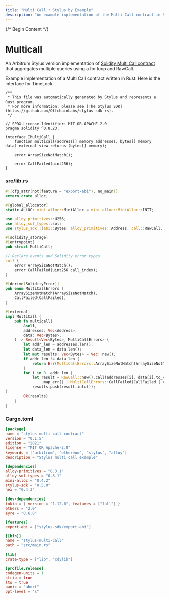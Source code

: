 ```yaml
---
title: "Multi Call • Stylus by Example"
description: "An example implementation of the Multi Call contract in Rust using Arbitrum Stylus."
---
```




{/* Begin Content */}

# Multicall

An Arbitrum Stylus version implementation of [Solidity Multi Call contract](https://solidity-by-example.org/app/multi-call/) that aggregates multiple queries
using a for loop and RawCall.

Example implementation of a Multi Call contract written in Rust:
Here is the interface for TimeLock.

```solidity
/**
 * This file was automatically generated by Stylus and represents a Rust program.
 * For more information, please see [The Stylus SDK](https://github.com/OffchainLabs/stylus-sdk-rs).
 */

// SPDX-License-Identifier: MIT-OR-APACHE-2.0
pragma solidity ^0.8.23;

interface IMultiCall {
    function multicall(address[] memory addresses, bytes[] memory data) external view returns (bytes[] memory);

    error ArraySizeNotMatch();

    error CallFailed(uint256);
}
```
### src/lib.rs


<NotForProductionBannerPartial />


```rust
#![cfg_attr(not(feature = "export-abi"), no_main)]
extern crate alloc;

#[global_allocator]
static ALLOC: mini_alloc::MiniAlloc = mini_alloc::MiniAlloc::INIT;

use alloy_primitives::U256;
use alloy_sol_types::sol;
use stylus_sdk::{abi::Bytes, alloy_primitives::Address, call::RawCall, prelude::*};

#[solidity_storage]
#[entrypoint]
pub struct MultiCall;

// Declare events and Solidity error types
sol! {
    error ArraySizeNotMatch();
    error CallFailed(uint256 call_index);
}

#[derive(SolidityError)]
pub enum MultiCallErrors {
    ArraySizeNotMatch(ArraySizeNotMatch),
    CallFailed(CallFailed),
}

#[external]
impl MultiCall {
    pub fn multicall(
        &self,
        addresses: Vec<Address>,
        data: Vec<Bytes>,
    ) -> Result<Vec<Bytes>, MultiCallErrors> {
        let addr_len = addresses.len();
        let data_len = data.len();
        let mut results: Vec<Bytes> = Vec::new();
        if addr_len != data_len {
            return Err(MultiCallErrors::ArraySizeNotMatch(ArraySizeNotMatch {}));
        }
        for i in 0..addr_len {
            let result = RawCall::new().call(addresses[i], data[i].to_vec().as_slice())
                .map_err(|_| MultiCallErrors::CallFailed(CallFailed { call_index: U256::from(i) }))?;
            results.push(result.into());
}
        Ok(results)
    }
}

```

### Cargo.toml

```toml
[package]
name = "stylus-multi-call-contract"
version = "0.1.5"
edition = "2021"
license = "MIT OR Apache-2.0"
keywords = ["arbitrum", "ethereum", "stylus", "alloy"]
description = "Stylus multi call example"

[dependencies]
alloy-primitives = "0.3.1"
alloy-sol-types = "0.3.1"
mini-alloc = "0.4.2"
stylus-sdk = "0.5.0"
hex = "0.4.3"

[dev-dependencies]
tokio = { version = "1.12.0", features = ["full"] }
ethers = "2.0"
eyre = "0.6.8"

[features]
export-abi = ["stylus-sdk/export-abi"]

[[bin]]
name = "stylus-multi-call"
path = "src/main.rs"

[lib]
crate-type = ["lib", "cdylib"]

[profile.release]
codegen-units = 1
strip = true
lto = true
panic = "abort"
opt-level = "s"
```
